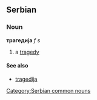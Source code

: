 ==Serbian==
===Noun===
'''трагедија''' ''f s''
#a [[tragedy]]
====See also====
*[[tragedija]]
[[Category:Serbian common nouns]]